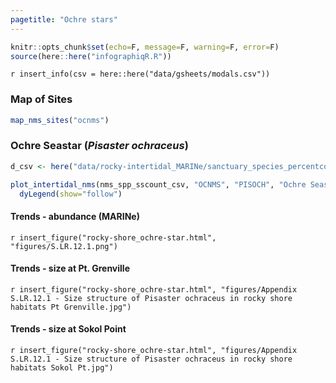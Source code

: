 ```yaml
---
pagetitle: "Ochre stars"
---
```


```r
knitr::opts_chunk$set(echo=F, message=F, warning=F, error=F)
source(here::here("infographiqR.R"))
```

`r insert_info(csv = here::here("data/gsheets/modals.csv"))`

### {.tabset}

### Map of Sites

```r
map_nms_sites("ocnms")
```

### Ochre Seastar (_Pisaster ochraceus_) {.active}

```r
d_csv <- here("data/rocky-intertidal_MARINe/sanctuary_species_percentcover_new.csv") # missing count column though

plot_intertidal_nms(nms_spp_sscount_csv, "OCNMS", "PISOCH", "Ochre Seastar", fld_val = "count", label_y = "Count (annual avg)") %>% 
  dyLegend(show="follow")
```

#### Trends - abundance (MARINe)

`r insert_figure("rocky-shore_ochre-star.html", "figures/S.LR.12.1.png")`

#### Trends - size at Pt. Grenville

`r insert_figure("rocky-shore_ochre-star.html", "figures/Appendix S.LR.12.1 - Size structure of Pisaster ochraceus in rocky shore habitats Pt Grenville.jpg")`

#### Trends - size at Sokol Point

`r insert_figure("rocky-shore_ochre-star.html", "figures/Appendix S.LR.12.1 - Size structure of Pisaster ochraceus in rocky shore habitats Sokol Pt.jpg")`

<!-- OLD: missing in [Master_OCNMS_infographic_content - Google Sheets](https://docs.google.com/spreadsheets/d/1C5YAp77WcnblHoIRwA_rloAagkLn0gDcJCda8E8Efu4/edit#gid=1464497539)
#### Trends - status & condition

r insert_figure("rocky-shore_ochre-star.html", "figures/S.H.12.*_seastar_S&T_ONP.jpg")

#### Trends - sunflower star

r insert_figure("rocky-shore_ochre-star.html", "figures/Appendix S.LR.12.3a - Counts of Pycnopodeia helianthoides in rocky shores 2006-2015.jpg")
-->
